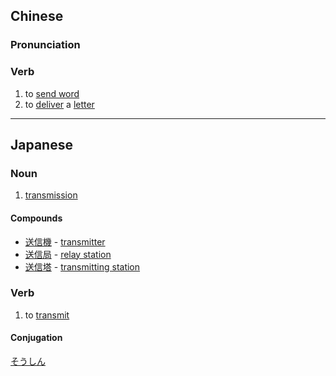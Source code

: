 ==Chinese==
{{zh-forms}}

===Pronunciation===
{{zh-pron
|m=sòngxìn
|c=sung3 seon3
|h=pfs=sung-sin
|cat=v
}}

===Verb===
{{zh-verb}}

# to [[send word]]
# to [[deliver]] a [[letter]]

----

==Japanese==
{{ja-kanjitab|そう|しん|yomi=o}}

===Noun===
{{ja-noun|そうしん}}

# [[transmission]]

====Compounds====
* [[送信機]] - [[transmitter]]
* [[送信局]] - [[relay station]]
* [[送信塔]] - [[transmitting station]]

===Verb===
{{ja-verb-suru|そうしん}}

# to [[transmit]]

====Conjugation====
{{ja-suru|そうしん}}

[[Category:ja:Technology|そうしん]]